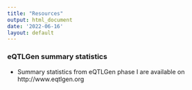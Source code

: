 ```yaml
---
title: "Resources"
output: html_document
date: '2022-06-16'
layout: default
---
```


### eQTLGen summary statistics

- Summary statistics from eQTLGen phase I are available on http://www.eqtlgen.org